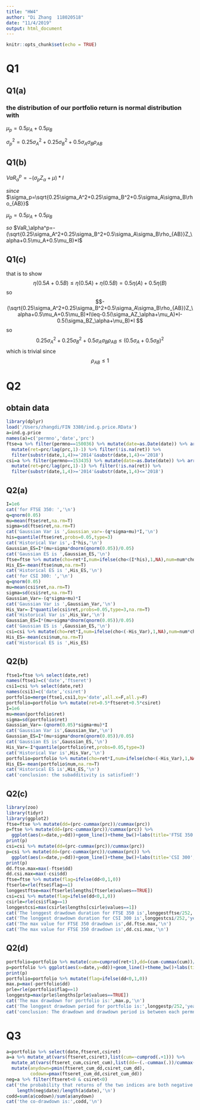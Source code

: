 ```yaml
---
title: "HW4"
author: "Di Zhang  118020518"
date: "11/4/2019"
output: html_document
---
```


```r
knitr::opts_chunk$set(echo = TRUE)
```

# Q1
## Q1(a)
### the distribution of our portfolio return is normal distribution with 
$\mu_p=0.5\mu_A+0.5\mu_B$

$\sigma_p^2=0.25\sigma_A^2+0.25\sigma_B^2+0.5\sigma_A\sigma_B\rho_{AB}$

## Q1(b)
$VaR_\alpha^p=-(\sigma_pZ_\alpha+\mu)*I$

$since$ $\sigma_p=\sqrt{0.25\sigma_A^2+0.25\sigma_B^2+0.5\sigma_A\sigma_B\rho_{AB}}$

$\mu_p=0.5\mu_A+0.5\mu_B$

$so$ $VaR_\alpha^p=-(\sqrt{0.25\sigma_A^2+0.25\sigma_B^2+0.5\sigma_A\sigma_B\rho_{AB}}Z_\alpha+0.5\mu_A+0.5\mu_B)*I$

## Q1(c)
that is to show $$\eta(0.5A+0.5B)\leq\eta(0.5A)+\eta(0.5B)=0.5\eta(A)+0.5\eta(B)$$
so $$-(\sqrt{0.25\sigma_A^2+0.25\sigma_B^2+0.5\sigma_A\sigma_B\rho_{AB}}Z_\alpha+0.5\mu_A+0.5\mu_B)*I\leq-0.5(\sigma_AZ_\alpha+\mu_A)*I-0.5(\sigma_BZ_\alpha+\mu_B)*I $$
so $$0.25\sigma_A^2+0.25\sigma_B^2+0.5\sigma_A\sigma_B\rho_{AB}\leq(0.5\sigma_A+0.5\sigma_B)^2$$
which is trivial since $$\rho_{AB}\leq1$$

# Q2
## obtain data
```r
library(dplyr)
load('/Users/zhangdi/FIN 3380/ind.g.price.RData')
a=ind.g.price
names(a)=c('permno','date','prc')
ftse=a %>% filter(permno==150036) %>% mutate(date=as.Date(date)) %>% arrange(date) %>% 
  mutate(ret=prc/lag(prc,1)-1) %>% filter(!is.na(ret)) %>%
  filter(substr(date,1,4)>='2014'&substr(date,1,4)<='2018')
csi=a %>% filter(permno==153435) %>% mutate(date=as.Date(date)) %>% arrange(date) %>% 
  mutate(ret=prc/lag(prc,1)-1) %>% filter(!is.na(ret)) %>%
  filter(substr(date,1,4)>='2014'&substr(date,1,4)<='2018')
```

## Q2(a)
```r
I=1e6
cat('for FTSE 350: ','\n')
q=qnorm(0.05)
mu=mean(ftse$ret,na.rm=T)
sigma=sd(ftse$ret,na.rm=T)
cat('Gaussian Var is ',Gaussian_var=-(q*sigma+mu)*I,'\n')
his=quantile(ftse$ret,probs=0.05,type=3)
cat('Historical Var is',-I*his,'\n')
Gaussian_ES=I*(mu+sigma*dnorm(qnorm(0.05))/0.05)
cat('Gaussian ES is ',Gaussian_ES,'\n')
ftse=ftse %>% mutate(cho=ret*I,num=ifelse(cho<(I*his),1,NA),num=num*cho)
His_ES=-mean(ftse$num,na.rm=T)
cat('Historical ES is ',His_ES,'\n')
cat('for CSI 300: ','\n')
q=qnorm(0.05)
mu=mean(csi$ret,na.rm=T)
sigma=sd(csi$ret,na.rm=T)
Gaussian_Var=-(q*sigma+mu)*I
cat('Gaussian Var is ',Gaussian_Var,'\n')
His_Var=-I*quantile(csi$ret,probs=0.05,type=3,na.rm=T)
cat('Historical Var is',His_Var,'\n')
Gaussian_ES=I*(mu+sigma*dnorm(qnorm(0.05))/0.05)
cat('Gaussian ES is ',Gaussian_ES,'\n')
csi=csi %>% mutate(cho=ret*I,num=ifelse(cho<(-His_Var),1,NA),num=num*cho)
His_ES=-mean(csi$num,na.rm=T)
cat('Historical ES is ',His_ES)

```

## Q2(b)
```r
ftse1=ftse %>% select(date,ret)
names(ftse1)=c('date','ftseret')
csi1=csi %>% select(date,ret)
names(csi1)=c('date','csiret')
portfolio=merge(ftse1,csi1,by='date',all.x=F,all.y=F)
portfolio=portfolio %>% mutate(ret=0.5*ftseret+0.5*csiret)
I=1e6
mu=mean(portfolio$ret)
sigma=sd(portfolio$ret)
Gaussian_Var=-(qnorm(0.05)*sigma+mu)*I
cat('Gaussian Var is',Gaussian_Var,'\n')
Gaussian_ES=I*(mu+sigma*dnorm(qnorm(0.05))/0.05)
cat('Gaussian ES is',Gaussian_ES,'\n')
His_Var=-I*quantile(portfolio$ret,probs=0.05,type=3)
cat('Historical Var is',His_Var,'\n')
portfolio=portfolio %>% mutate(cho=ret*I,num=ifelse(cho<(-His_Var),1,NA),num=num*cho)
His_ES=-mean(portfolio$num,na.rm=T)
cat('Historical ES is',His_ES,'\n')
cat('conclusion: the subadditivity is satisfied!')
```

## Q2(c)
```r
library(zoo)
library(tidyr)
library(ggplot2)
ftse=ftse %>% mutate(dd=(prc-cummax(prc))/cummax(prc))
p=ftse %>% mutate(dd=(prc-cummax(prc))/cummax(prc)) %>%
  ggplot(aes(x=date,y=dd))+geom_line()+theme_bw()+labs(title='FTSE 350',x='date',y='Drawdown')
print(p)
csi=csi %>% mutate(dd=(prc-cummax(prc))/cummax(prc))
p=csi %>% mutate(dd=(prc-cummax(prc))/cummax(prc)) %>%
  ggplot(aes(x=date,y=dd))+geom_line()+theme_bw()+labs(title='CSI 300',x='date',y='Drawdown')
print(p)
dd.ftse.max=max(-ftse$dd)
dd.csi.max=max(-csi$dd)
ftse=ftse %>% mutate(flag=ifelse(dd<0,1,0))
ftserle=rle(ftse$flag==1)
longgestftse=max(ftserle$lengths[ftserle$values==TRUE])
csi=csi %>% mutate(flag=ifelse(dd<0,1,0))
csirle=rle(csi$flag==1)
longgestcsi=max(csirle$lengths[csirle$values==1])
cat('The longgest drawdown duration for FTSE 350 is',longgestftse/252,'years','\n' )
cat('The longgest drawdown duration for CSI 300 is',longgestcsi/252,'years','\n')
cat('The max value for FTSE 350 drawdown is',dd.ftse.max,'\n')
cat('The max value for FTSE 350 drawdown is',dd.csi.max,'\n')
```

## Q2(d)
```r
portfolio=portfolio %>% mutate(cum=cumprod(ret+1),dd=(cum-cummax(cum))/cummax(cum)) 
p=portfolio %>% ggplot(aes(x=date,y=dd))+geom_line()+theme_bw()+labs(title='Portfolio',x='date',y='Drawdown')
print(p)
portfolio=portfolio %>% mutate(flag=ifelse(dd<0,1,0))
max.p=max(-portfolio$dd)
prle=rle(portfolio$flag==1)
longgestp=max(prle$lengths[prle$values==TRUE])
cat('The max drawdown for portfolio is:',max.p,'\n')
cat('The longgest drawdown period for portfolio is:',longgestp/252,'years','\n')
cat('conclusion: The drawdown and drawdown period is between each permno')
```

# Q3
```r
a=portfolio %>% select(date,ftseret,csiret)
a=a %>% mutate_at(vars(ftseret,csiret),list(cum=~cumprod(.+1))) %>%
  mutate_at(vars(ftseret_cum,csiret_cum),list(dd=~(.-cummax(.))/cummax(.))) %>%
  mutate(anydown=pmin(ftseret_cum_dd,csiret_cum_dd),
         codown=pmax(ftseret_cum_dd,csiret_cum_dd))
neg=a %>% filter(ftseret<0 & csiret<0)
cat('the probability that returns of the two indices are both negative in one day is',
    length(neg$date)/length(a$date),'\n')
codd=sum(a$codown)/sum(a$anydown)
cat('the co-drawdown is:',codd,'\n')
```

